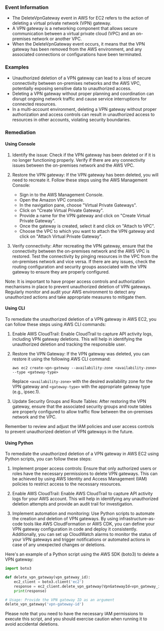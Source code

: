 
### Event Information

- The DeleteVpnGateway event in AWS for EC2 refers to the action of deleting a virtual private network (VPN) gateway.
- A VPN gateway is a networking component that allows secure communication between a virtual private cloud (VPC) and an on-premises network or another VPC.
- When the DeleteVpnGateway event occurs, it means that the VPN gateway has been removed from the AWS environment, and any associated connections or configurations have been terminated.


### Examples

- Unauthorized deletion of a VPN gateway can lead to a loss of secure connectivity between on-premises networks and the AWS VPC, potentially exposing sensitive data to unauthorized access.
- Deleting a VPN gateway without proper planning and coordination can disrupt ongoing network traffic and cause service interruptions for connected resources.
- In a multi-account environment, deleting a VPN gateway without proper authorization and access controls can result in unauthorized access to resources in other accounts, violating security boundaries.

### Remediation

#### Using Console

1. Identify the issue: Check if the VPN gateway has been deleted or if it is no longer functioning properly. Verify if there are any connectivity issues between the on-premises network and the AWS VPC.

2. Restore the VPN gateway: If the VPN gateway has been deleted, you will need to recreate it. Follow these steps using the AWS Management Console:
   - Sign in to the AWS Management Console.
   - Open the Amazon VPC console.
   - In the navigation pane, choose "Virtual Private Gateways".
   - Click on "Create Virtual Private Gateway".
   - Provide a name for the VPN gateway and click on "Create Virtual Private Gateway".
   - Once the gateway is created, select it and click on "Attach to VPC".
   - Choose the VPC to which you want to attach the VPN gateway and click on "Attach Virtual Private Gateway".

3. Verify connectivity: After recreating the VPN gateway, ensure that the connectivity between the on-premises network and the AWS VPC is restored. Test the connectivity by pinging resources in the VPC from the on-premises network and vice versa. If there are any issues, check the routing configuration and security groups associated with the VPN gateway to ensure they are properly configured.

Note: It is important to have proper access controls and authorization mechanisms in place to prevent unauthorized deletion of VPN gateways. Regularly monitor and audit your AWS environment to detect any unauthorized actions and take appropriate measures to mitigate them.

#### Using CLI

To remediate the unauthorized deletion of a VPN gateway in AWS EC2, you can follow these steps using AWS CLI commands:

1. Enable AWS CloudTrail: Enable CloudTrail to capture API activity logs, including VPN gateway deletions. This will help in identifying the unauthorized deletion and tracking the responsible user.

2. Restore the VPN Gateway: If the VPN gateway was deleted, you can restore it using the following AWS CLI command:

   ```
   aws ec2 create-vpn-gateway --availability-zone <availability-zone> --type <gateway-type>
   ```

   Replace `<availability-zone>` with the desired availability zone for the VPN gateway and `<gateway-type>` with the appropriate gateway type (e.g., ipsec.1).

3. Update Security Groups and Route Tables: After restoring the VPN gateway, ensure that the associated security groups and route tables are properly configured to allow traffic flow between the on-premises network and the VPC.

Remember to review and adjust the IAM policies and user access controls to prevent unauthorized deletion of VPN gateways in the future.

#### Using Python

To remediate the unauthorized deletion of a VPN gateway in AWS EC2 using Python scripts, you can follow these steps:

1. Implement proper access controls: Ensure that only authorized users or roles have the necessary permissions to delete VPN gateways. This can be achieved by using AWS Identity and Access Management (IAM) policies to restrict access to the necessary resources.

2. Enable AWS CloudTrail: Enable AWS CloudTrail to capture API activity logs for your AWS account. This will help in identifying any unauthorized deletion attempts and provide an audit trail for investigation.

3. Implement automation and monitoring: Use Python scripts to automate the creation and deletion of VPN gateways. By using infrastructure-as-code tools like AWS CloudFormation or AWS CDK, you can define your VPN gateway configuration in code and deploy it consistently. Additionally, you can set up CloudWatch alarms to monitor the status of your VPN gateways and trigger notifications or automated actions in case of any unexpected changes or deletions.

Here's an example of a Python script using the AWS SDK (boto3) to delete a VPN gateway:

```python
import boto3

def delete_vpn_gateway(vpn_gateway_id):
    ec2_client = boto3.client('ec2')
    response = ec2_client.delete_vpn_gateway(VpnGatewayId=vpn_gateway_id)
    print(response)

# Usage: Provide the VPN gateway ID as an argument
delete_vpn_gateway('vpn-gateway-id')
```

Please note that you need to have the necessary IAM permissions to execute this script, and you should exercise caution when running it to avoid accidental deletions.

